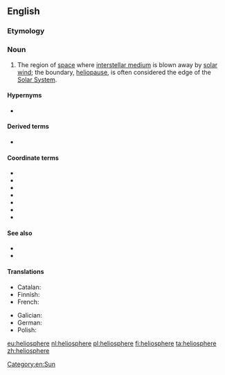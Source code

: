 {{also|heliosphere|héliosphère}}
==English==
{{wikipedia}}

===Etymology===
{{confix|helio|sphere|lang=en}}

===Noun===
{{en-noun}}

# {{lb|en|astronomy}} The region of [[space]] where [[interstellar medium]] is blown away by [[solar wind]]; the boundary, [[heliopause]], is often considered the edge of the [[Solar System]].

====Hypernyms====
* {{l|en|astrosphere}}

====Derived terms====
* {{l|en|heliospheric}}

====Coordinate terms====
* {{l|en|bow shock}}
* {{l|en|heliopause}}
* {{l|en|heliosheath}}
* {{l|en|inner heliosphere}}
* {{l|en|termination shock}}
* {{l|en|solar magnetosphere}}
* {{l|en|solar wind}}

====See also====
* {{l|en|stellar magnetosphere}}
* {{l|en|stellar wind}}

====Translations====
{{trans-top|region of space}}
* Catalan: {{t|ca|heliosfera|f}}
* Finnish: {{t+|fi|heliosfääri}}
* French: {{t+|fr|héliosphère|f}}
{{trans-mid}}
* Galician: {{t+|gl|heliosfera|f}}
* German: {{t+|de|Heliosphäre|f}}
* Polish: {{t+|pl|heliosfera|f}}
{{trans-bottom}}

[[Category:en:Sun]]

[[eu:heliosphere]]
[[nl:heliosphere]]
[[pl:heliosphere]]
[[fi:heliosphere]]
[[ta:heliosphere]]
[[zh:heliosphere]]